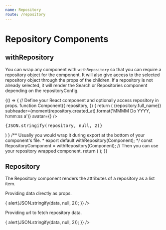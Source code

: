 ```yaml
---
name: Repository
route: /repository
---
```




# Repository Components

## withRepository

You can wrap any component with `withRepository` so that you can require a repository object for the component.
It will also give access to the selected repository object through the props of the children.
If a repository is not already selected, it will render the Search or Repositories component depending on the repositoryConfig.

<Playground>
{() => {
  // Define your React component and optionally access repository in props.
  function Component({
    repository,
  }) {
    return (
      <Card>
        <CardHeader
          title={<strong>{repository.full_name}</strong>}
          subheader={moment(repository.created_at).format('MMMM Do YYYY, h:mm:ss a')}
          avatar={<Avatar src={repository.owner.avatar_url} />} />
        <CardContent>
          <pre>{JSON.stringify(repository, null, 2)}</pre>
        </CardContent>
      </Card>
    )
  }
  /** Usually you would wrap it during export at the bottom of your component's file.
   *  export default withRepository(Component);
   */
  const RepositoryComponent = withRepository(Component);
  // Then you can use your repository wrapped component.
  return (
    <Paper>
      <RepositoryComponent
        //** Pass any props as you normally would. */
        repositoryConfig={{
          defaultOwner:"unfoldingWord",
          defaultQuery:"en_ta",
          server: "https://git.door43.org",
        }}
        /** Pass a previously returned repository object to skip repository selection.
          repository={repository}
          */
      />
    </Paper>
  );
}}
</Playground>

<Props of={withRepository} isToggle title="Props" />

## Repository

The Repository component renders the attributes of a repository as a list item.

Providing data directly as props.

<Playground>
<Paper>
  <Repository
    repository={repositoryData}
    onRepository={(data) => {
      alert(JSON.stringify(data, null, 2));
    }}
  />
</Paper>
</Playground>

Providing url to fetch repository data.

<Playground>
<Paper>
  <Repository
    url="https://git.door43.org/api/v1/repos/door43-catalog/en_ta"
    onRepository={(data) => {
      alert(JSON.stringify(data, null, 2));
    }}
  />
</Paper>
</Playground>

<Props of={Repository} isToggle title="Props" />
